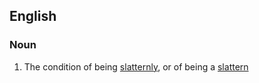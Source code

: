 ==English==

===Noun===
{{en-noun|-}}

# The condition of being [[slatternly]], or of being a [[slattern]]